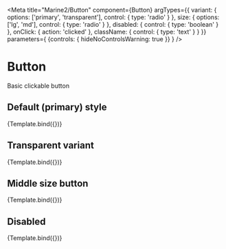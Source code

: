 
<Meta
  title="Marine2/Button"
  component={Button}
  argTypes={{
    variant: {
      options: ['primary', 'transparent'],
      control: { type: 'radio' }
    },
    size: {
      options: ['lg', 'md'],
      control: { type: 'radio' }
    },
    disabled: {
      control: { type: 'boolean' }
    },
    onClick: {
      action: 'clicked'
    },
    className: {
      control: { type: 'text' }
    }
  }}
  parameters={ {controls: { hideNoControlsWarning: true }} }
/>


# Button

Basic clickable button

## Default (primary) style

<Canvas>
  <Story
    name="Primary"
    args={{
      variant: 'primary',
    }}>
    {Template.bind({})}
  </Story>
</Canvas>

## Transparent variant

<Canvas>
  <Story
    name="Transparent"
    args={{
      variant: 'transparent',
    }}>
    {Template.bind({})}
  </Story>
</Canvas>

## Middle size button

<Canvas>
  <Story
    name="MiddleSize"
    args={{
      size: 'md',
    }}>
    {Template.bind({})}
  </Story>
</Canvas>

## Disabled 

<Canvas>
  <Story
    name="Disabled"
    args={{
      disabled: true,
    }}>
    {Template.bind({})}
  </Story>
</Canvas>

